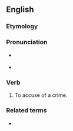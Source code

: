 ==English==

===Etymology===
{{prefix|en|ac|gloss1=to|criminate|gloss2=accuse}}

===Pronunciation===
* {{a|RP}} {{IPA|en|/əˈkɹɪmɪneɪt/}}
* {{audio|en|en-us-accriminate.ogg|Audio (US)}}

===Verb===
{{en-verb}}

# {{lb|en|transitive|obsolete}} To accuse of a crime.

===Related terms===
* {{l|en|accrimination}}